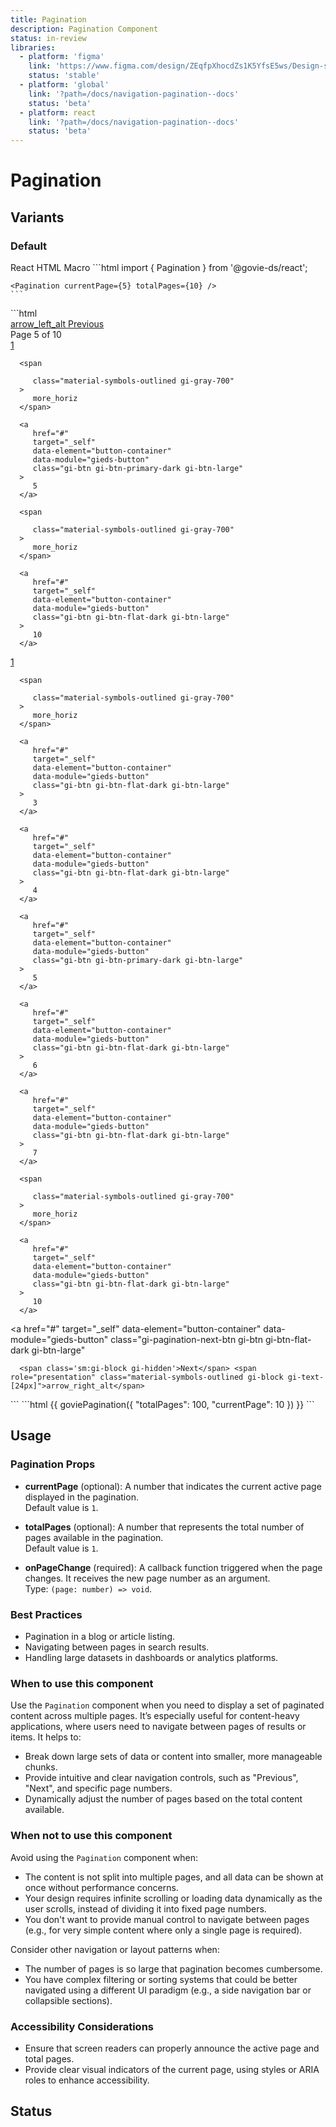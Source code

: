 ```yaml
---
title: Pagination
description: Pagination Component
status: in-review
libraries:
  - platform: 'figma'
    link: 'https://www.figma.com/design/ZEqfpXhocdZs1K5YfsE5ws/Design-system?node-id=2245-2236'
    status: 'stable'
  - platform: 'global'
    link: '?path=/docs/navigation-pagination--docs'
    status: 'beta'
  - platform: react
    link: '?path=/docs/navigation-pagination--docs'
    status: 'beta'
---
```


# Pagination

## Variants

### Default

<ComponentContainer fullWidth>
  <Pagination currentPage={5} totalPages={10} />
</ComponentContainer>

<Tabs id="tab1">
  <TabList>
    <TabItem value="tab11" checked>React</TabItem>
    <TabItem value="tab12">HTML</TabItem>
    <TabItem value="tab13">Macro</TabItem>
  </TabList>
  <TabPanel value="tab11">
    ```html
    import { Pagination } from '@govie-ds/react';
    
    <Pagination currentPage={5} totalPages={10} />
    ```
  </TabPanel>
  <TabPanel value="tab12">
  ```html
  <div
   class="gi-pagination"
   data-current-page="5"
   data-total-pages="10"
   data-module="gieds-pagination"
   >
   <a
      href="#"
      target="_self"
      data-element="button-container"
      data-module="gieds-button"
      class="gi-pagination-prev-btn gi-btn gi-btn-flat-dark gi-btn-large"
   >
      <span role="presentation" class="material-symbols-outlined gi-block gi-text-[24px]">arrow_left_alt</span> <span class='sm:gi-block gi-hidden'>Previous</span>
   </a>
   <div class="xs:gi-hidden gi-block gi-text-md">
   <span class="gi-font-bold">Page 5</span> of 10
   </div>

   <div
      class="sm:gi-flex xs:gi-flex gi-items-center gi-justify-between gi-gap-2 md:gi-hidden gi-hidden"
   >
      <a
         href="#"
         target="_self"
         data-element="button-container"
         data-module="gieds-button"
         class="gi-btn gi-btn-flat-dark gi-btn-large"
      >
         1
      </a>

      <span

         class="material-symbols-outlined gi-gray-700"
      >
         more_horiz
      </span>

      <a
         href="#"
         target="_self"
         data-element="button-container"
         data-module="gieds-button"
         class="gi-btn gi-btn-primary-dark gi-btn-large"
      >
         5
      </a>

      <span

         class="material-symbols-outlined gi-gray-700"
      >
         more_horiz
      </span>

      <a
         href="#"
         target="_self"
         data-element="button-container"
         data-module="gieds-button"
         class="gi-btn gi-btn-flat-dark gi-btn-large"
      >
         10
      </a>

   </div>

   <div class="md:gi-flex gi-items-center gi-justify-between gi-gap-2 gi-hidden">
      <a
         href="#"
         target="_self"
         data-element="button-container"
         data-module="gieds-button"
         class="gi-btn gi-btn-flat-dark gi-btn-large"
      >
         1
      </a>

      <span

         class="material-symbols-outlined gi-gray-700"
      >
         more_horiz
      </span>

      <a
         href="#"
         target="_self"
         data-element="button-container"
         data-module="gieds-button"
         class="gi-btn gi-btn-flat-dark gi-btn-large"
      >
         3
      </a>

      <a
         href="#"
         target="_self"
         data-element="button-container"
         data-module="gieds-button"
         class="gi-btn gi-btn-flat-dark gi-btn-large"
      >
         4
      </a>

      <a
         href="#"
         target="_self"
         data-element="button-container"
         data-module="gieds-button"
         class="gi-btn gi-btn-primary-dark gi-btn-large"
      >
         5
      </a>

      <a
         href="#"
         target="_self"
         data-element="button-container"
         data-module="gieds-button"
         class="gi-btn gi-btn-flat-dark gi-btn-large"
      >
         6
      </a>

      <a
         href="#"
         target="_self"
         data-element="button-container"
         data-module="gieds-button"
         class="gi-btn gi-btn-flat-dark gi-btn-large"
      >
         7
      </a>

      <span

         class="material-symbols-outlined gi-gray-700"
      >
         more_horiz
      </span>

      <a
         href="#"
         target="_self"
         data-element="button-container"
         data-module="gieds-button"
         class="gi-btn gi-btn-flat-dark gi-btn-large"
      >
         10
      </a>

   </div>

   <a
      href="#"
      target="_self"
      data-element="button-container"
      data-module="gieds-button"
      class="gi-pagination-next-btn gi-btn gi-btn-flat-dark gi-btn-large"
   >
      <span class='sm:gi-block gi-hidden'>Next</span> <span role="presentation" class="material-symbols-outlined gi-block gi-text-[24px]">arrow_right_alt</span>
   </a>
   </div>
  ```
  </TabPanel>
  <TabPanel value="tab13">
  ```html
    {{ goviePagination({
      "totalPages": 100,
      "currentPage": 10
    }) }}
  ```
  </TabPanel>
</Tabs>

## Usage

### Pagination Props

- **currentPage** (optional): A number that indicates the current active page displayed in the pagination.  
  Default value is `1`.

- **totalPages** (optional): A number that represents the total number of pages available in the pagination.  
  Default value is `1`.

- **onPageChange** (required): A callback function triggered when the page changes. It receives the new page number as an argument.  
  Type: `(page: number) => void`.

### Best Practices

- Pagination in a blog or article listing.
- Navigating between pages in search results.
- Handling large datasets in dashboards or analytics platforms.

### When to use this component

Use the `Pagination` component when you need to display a set of paginated content across multiple pages. It’s especially useful for content-heavy applications, where users need to navigate between pages of results or items. It helps to:

- Break down large sets of data or content into smaller, more manageable chunks.
- Provide intuitive and clear navigation controls, such as "Previous", "Next", and specific page numbers.
- Dynamically adjust the number of pages based on the total content available.

### When not to use this component

Avoid using the `Pagination` component when:

- The content is not split into multiple pages, and all data can be shown at once without performance concerns.
- Your design requires infinite scrolling or loading data dynamically as the user scrolls, instead of dividing it into fixed page numbers.
- You don't want to provide manual control to navigate between pages (e.g., for very simple content where only a single page is required).

Consider other navigation or layout patterns when:

- The number of pages is so large that pagination becomes cumbersome.
- You have complex filtering or sorting systems that could be better navigated using a different UI paradigm (e.g., a side navigation bar or collapsible sections).

### Accessibility Considerations

- Ensure that screen readers can properly announce the active page and total pages.
- Provide clear visual indicators of the current page, using styles or ARIA roles to enhance accessibility.

## Status

<ComponentStatusBlock componentId="pagination" />

